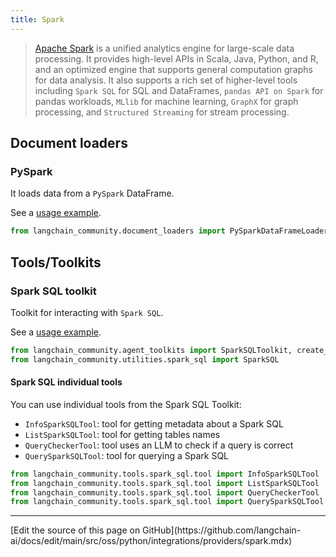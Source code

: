 ```yaml
---
title: Spark
---
```


>[Apache Spark](https://spark.apache.org/) is a unified analytics engine for
> large-scale data processing. It provides high-level APIs in Scala, Java,
> Python, and R, and an optimized engine that supports general computation
> graphs for data analysis. It also supports a rich set of higher-level
> tools including `Spark SQL` for SQL and DataFrames, `pandas API on Spark`
> for pandas workloads, `MLlib` for machine learning,
> `GraphX` for graph processing, and `Structured Streaming` for stream processing.

## Document loaders

### PySpark

It loads data from a `PySpark` DataFrame.

See a [usage example](/oss/python/integrations/document_loaders/pyspark_dataframe).

```python
from langchain_community.document_loaders import PySparkDataFrameLoader
```

## Tools/Toolkits

### Spark SQL toolkit

Toolkit for interacting with `Spark SQL`.

See a [usage example](/oss/python/integrations/tools/spark_sql).

```python
from langchain_community.agent_toolkits import SparkSQLToolkit, create_spark_sql_agent
from langchain_community.utilities.spark_sql import SparkSQL
```

#### Spark SQL individual tools

You can use individual tools from the Spark SQL Toolkit:
- `InfoSparkSQLTool`: tool for getting metadata about a Spark SQL
- `ListSparkSQLTool`: tool for getting tables names
- `QueryCheckerTool`: tool uses an LLM to check if a query is correct
- `QuerySparkSQLTool`: tool for querying a Spark SQL

```python
from langchain_community.tools.spark_sql.tool import InfoSparkSQLTool
from langchain_community.tools.spark_sql.tool import ListSparkSQLTool
from langchain_community.tools.spark_sql.tool import QueryCheckerTool
from langchain_community.tools.spark_sql.tool import QuerySparkSQLTool
```

---

<Callout icon="pen-to-square" iconType="regular">
  [Edit the source of this page on GitHub](https://github.com/langchain-ai/docs/edit/main/src/oss/python/integrations/providers/spark.mdx)
</Callout>
